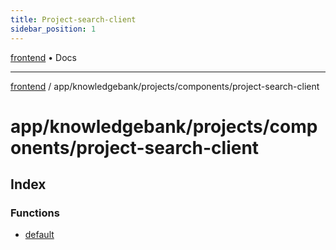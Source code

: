 ```yaml
---
title: Project-search-client
sidebar_position: 1
---
```


[frontend](./project-search-client/../../../../..) • Docs

***

[frontend](./project-search-client/../../../../..) / app/knowledgebank/projects/components/project-search-client

# app/knowledgebank/projects/components/project-search-client

## Index

### Functions

- [default](./project-search-client/functions/default)
